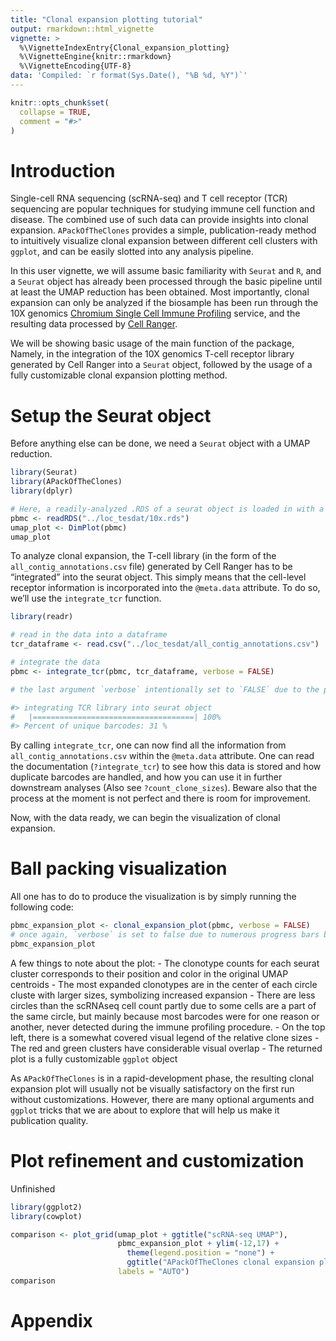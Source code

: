 ```yaml
---
title: "Clonal expansion plotting tutorial"
output: rmarkdown::html_vignette
vignette: >
  %\VignetteIndexEntry{Clonal_expansion_plotting}
  %\VignetteEngine{knitr::rmarkdown}
  %\VignetteEncoding{UTF-8}
data: 'Compiled: `r format(Sys.Date(), "%B %d, %Y")`'
---
```


```r
knitr::opts_chunk$set(
  collapse = TRUE,
  comment = "#>"
)
```

# Introduction

Single-cell RNA sequencing (scRNA-seq) and T cell receptor (TCR) sequencing are popular techniques for studying immune cell function and disease. The combined use of such data can provide insights into clonal expansion. `APackOfTheClones` provides a simple, publication-ready method to intuitively visualize clonal expansion between different cell clusters with `ggplot`, and can be easily slotted into any analysis pipeline.

In this user vignette, we will assume basic familiarity with `Seurat` and `R`, and a `Seurat` object has already been processed through the basic pipeline until at least the UMAP reduction has been obtained. Most importantly, clonal expansion can only be analyzed if the biosample has been run through the 10X genomics [Chromium Single Cell Immune Profiling](https://www.10xgenomics.com/products/single-cell-immune-profiling) service, and the resulting data processed by [Cell Ranger](https://support.10xgenomics.com/single-cell-gene-expression/software/pipelines/latest/what-is-cell-ranger).

We will be showing basic usage of the main function of the package, Namely, in the integration of the 10X genomics T-cell receptor library generated by Cell Ranger into a `Seurat` object, followed by the usage of a fully customizable clonal expansion plotting method.

# Setup the Seurat object

Before anything else can be done, we need a `Seurat` object with a UMAP reduction. 

```r
library(Seurat)
library(APackOfTheClones)
library(dplyr)

# Here, a readily-analyzed .RDS of a seurat object is loaded in with a UMAP reduction
pbmc <- readRDS("../loc_tesdat/10x.rds")
umap_plot <- DimPlot(pbmc)
umap_plot
```

To analyze clonal expansion, the T-cell library (in the form of the `all_contig_annotations.csv` file) generated by Cell Ranger has to be "integrated" into the seurat object. This simply means that the cell-level receptor information is incorporated into the `@meta.data` attribute. To do so, we'll use the `integrate_tcr` function.

```r
library(readr)

# read in the data into a dataframe
tcr_dataframe <- read.csv("../loc_tesdat/all_contig_annotations.csv")

# integrate the data
pbmc <- integrate_tcr(pbmc, tcr_dataframe, verbose = FALSE)

# the last argument `verbose` intentionally set to `FALSE` due to the presence of a progress bar which corrupts the formatting of the vignette. Otherwise, the output to the R Console would have been the following:

#> integrating TCR library into seurat object
#   |====================================| 100%
#> Percent of unique barcodes: 31 %
```

By calling `integrate_tcr`, one can now find all the information from `all_contig_annotations.csv` within the `@meta.data` attribute. One can read the documentation (`?integrate_tcr`) to see how this data is stored and how duplicate barcodes are handled, and how you can use it in further downstream analyses (Also see `?count_clone_sizes`). Beware also that the process at the moment is not perfect and there is room for improvement. 

Now, with the data ready, we can begin the visualization of clonal expansion. 

# Ball packing visualization

All one has to do to produce the visualization is by simply running the following code:
```r
pbmc_expansion_plot <- clonal_expansion_plot(pbmc, verbose = FALSE)
# once again, `verbose` is set to false due to numerous progress bars but it defaults to TRUE and that is very recommended
pbmc_expansion_plot
```

A few things to note about the plot:
- The clonotype counts for each seurat cluster corresponds to their position and color in the original UMAP centroids
- The most expanded clonotypes are in the center of each circle cluste with larger sizes, symbolizing increased expansion
- There are less circles than the scRNAseq cell count partly due to some cells are a part of the same circle, but mainly because most barcodes were for one reason or another, never detected during the immune profiling procedure.
- On the top left, there is a somewhat covered visual legend of the relative clone sizes
- The red and green clusters have considerable visual overlap
- The returned plot is a fully customizable `ggplot` object

As `APackOfTheClones` is in a rapid-development phase, the resulting clonal expansion plot will usually not be visually satisfactory on the first run without customizations. However, there are many optional arguments and `ggplot` tricks that we are about to explore that will help us make it publication quality.

# Plot refinement and customization

Unfinished

```r
library(ggplot2)
library(cowplot)

comparison <- plot_grid(umap_plot + ggtitle("scRNA-seq UMAP"),
                        pbmc_expansion_plot + ylim(-12,17) +
                          theme(legend.position = "none") +
                          ggtitle("APackOfTheClones clonal expansion plot"),
                        labels = "AUTO")
comparison
```

# Appendix